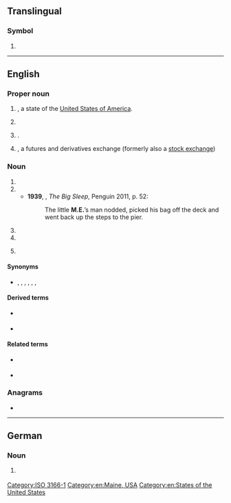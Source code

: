 ==Translingual==

===Symbol===
{{head|mul|symbol}}

# {{n-g|The [[ISO]] 3166-1 two-letter (alpha-2) code for [[Montenegro]].}}

[[Category:ISO 3166-1]]

----

==English==

===Proper noun===
{{en-proper noun}}

# {{abbreviation of|en|Maine|nodot=1}}, a state of the [[United States of America]].
# {{lb|en|linguistics}} {{initialism of|en|Middle English}}
# {{lb|en|computing}} {{w|Windows Me|Windows ME}}.
# {{initialism of|en|{{w|Montreal Exchange}}|nodot=1}}, a futures and derivatives exchange (formerly also a [[stock exchange]])

===Noun===
{{en-noun|~}}

# {{initialism of|en|master of engineering}}
# {{initialism of|en|medical examiner}}
#* '''1939''', {{w|Raymond Chandler}}, ''The Big Sleep'', Penguin 2011, p. 52:
#*: The little '''M.E.'''’s man nodded, picked his bag off the deck and went back up the steps to the pier.
# {{initialism of|en|myalgic encephalomyelitis}}
# {{initialism of|en|marriage encounter}}
# {{label|en|aerospace}} {{initialism of|en|main engine}}

====Synonyms====
* {{sense|master of engineering}} {{l|en|M. Eng.}}, {{l|en|M.Eng.}}, {{l|en|M.Eng}}, {{l|en|MEng}}, {{l|en|MASc}}, {{l|en|M.A.Sc.}}, {{l|en|M. A. Sc.}}

====Derived terms====
* {{sense|myalgic encephalomyelitis}} {{l|en|ME/CFS}}
* {{sense|main engine}} {{l|en|MECO|gloss=main engine cut-off}}

====Related terms====
* {{sense|main engine}} {{l|en|SE|gloss=sustainer engine}}
* {{sense|master of engineering}} {{l|en|BE|gloss=bachelor of engineering}}

===Anagrams===
* {{anagrams|en|a=em|'em|EM|Em|em|em-}}

[[Category:en:Maine, USA]]
[[Category:en:States of the United States]]

----

==German==

===Noun===
{{head|de|noun}}

# {{lb|de|real estate listing}} {{abbreviation of|de|[[Mieteinnahmen]]}}